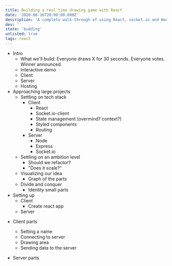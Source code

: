 ```yaml
---
title: Building a real time drawing game with React
date: '2020-08-16T20:00:00.000Z'
description: 'A complete walk-through of using React, socket.io and Node to build a real time multiplayer drawing game.'
dev: ''
state: 'budding'
unlisted: true
tags: react
---
```


- Intro
  - What we'll build: Everyone draws X for 30 seconds. Everyone votes. Winner announced.
  - Interactive demo
  - Client
  - Server
  - Hosting
- Approaching large projects
  - Settling on tech stack
    - Client
      - React
      - Socket.io-client
      - State management (overmind? context?)
      - Styled components
      - Routing
    - Server
      - Node
      - Express
      - Socket.io
  - Settling on an ambition level
    - Should we refactor?
    - "Does it scale?"
  - Visualizing our idea
    - Graph of the parts
  - Divide and conquer
    - Identity small parts
- Setting up
  - Client
    - Create react app
  - Server

* Client parts

  - Setting a name
  - Connecting to server
  - Drawing area
  - Sending data to the server

* Server parts
